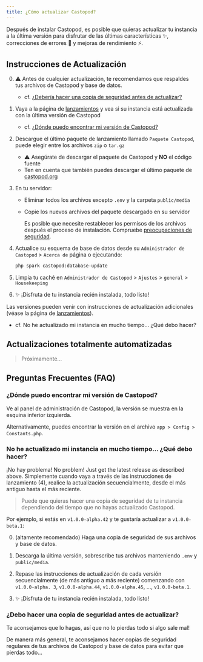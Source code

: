 ```yaml
---
title: ¿Cómo actualizar Castopod?
---
```



Después de instalar Castopod, es posible que quieras actualizar tu instancia a
la última versión para disfrutar de las últimas características ✨, correcciones
de errores 🐛 y mejoras de rendimiento ⚡.

## Instrucciones de Actualización

0. ⚠️ Antes de cualquier actualización, te recomendamos que respaldes tus
   archivos de Castopod y base de datos.

   - cf.
     [¿Debería hacer una copia de seguridad antes de actualizar?](#should-i-make-a-backup-before-updating)

1. Vaya a la página de
   [lanzamientos](https://code.castopod.org/adaures/castopod/-/releases) y vea
   si su instancia está actualizada con la última versión de Castopod

   - cf.
     [¿Dónde puedo encontrar mi versión de Castopod?](#where-can-i-find-my-castopod-version)

2. Descargue el último paquete de lanzamiento llamado `Paquete Castopod`, puede
   elegir entre los archivos `zip` o `tar.gz`

   - ⚠️ Asegúrate de descargar el paquete de Castopod y **NO** el código fuente
   - Ten en cuenta que también puedes descargar el último paquete de
     [castopod.org](https://castopod.org/)

3. En tu servidor:

   - Eliminar todos los archivos excepto `.env` y la carpeta `public/media`
   - Copie los nuevos archivos del paquete descargado en su servidor

     <Aside>

     Es posible que necesite restablecer los permisos de los archivos después el
     proceso de instalación. Compruebe
     [preocupaciones de seguridad](./security.md).

     </Aside>

4. Actualice su esquema de base de datos desde su `Administrador de Castopod` >
   `Acerca de` página o ejecutando:

   ```bash
   php spark castopod:database-update
   ```

5. Limpia tu caché en `Administrador de Castopod` > `Ajustes` > `general` >
   `Housekeeping`
6. ✨ ¡Disfruta de tu instancia recién instalada, todo listo!

<Aside>

Las versiones pueden venir con instrucciones de actualización adicionales (véase
la página de
[lanzamientos](https://code.castopod.org/adaures/castopod/-/releases)).

- cf. No he actualizado mi instancia en mucho tiempo… ¿Qué debo hacer?

</Aside>

## Actualizaciones totalmente automatizadas

> Próximamente...

## Preguntas Frecuentes (FAQ)

### ¿Dónde puedo encontrar mi versión de Castopod?

Ve al panel de administración de Castopod, la versión se muestra en la esquina
inferior izquierda.

Alternativamente, puedes encontrar la versión en el archivo
`app > Config > Constants.php`.

### No he actualizado mi instancia en mucho tiempo… ¿Qué debo hacer?

¡No hay problema! No problem! Just get the latest release as described above.
Simplemente cuando vaya a través de las instrucciones de lanzamiento (4),
realice la actualización secuencialmente, desde el más antiguo hasta el más
reciente.

> Puede que quieras hacer una copia de seguridad de tu instancia dependiendo del
> tiempo que no hayas actualizado Castopod.

Por ejemplo, si estás en `v1.0.0-alpha.42` y te gustaría actualizar a
`v1.0.0-beta.1`:

0. (altamente recomendado) Haga una copia de seguridad de sus archivos y base de
   datos.

1. Descarga la última versión, sobrescribe tus archivos manteniendo `.env` y
   `public/media`.

2. Repase las instrucciones de actualización de cada versión secuencialmente (de
   más antiguo a más reciente) comenzando con `v1.0.0-alpha. 3`,
   `v1.0.0-alpha.44`, `v1.0.0-alpha.45`, …, `v1.0.0-beta.1`.

3. ✨ ¡Disfruta de tu instancia recién instalada, todo listo!

### ¿Debo hacer una copia de seguridad antes de actualizar?

Te aconsejamos que lo hagas, así que no lo pierdas todo si algo sale mal!

De manera más general, te aconsejamos hacer copias de seguridad regulares de tus
archivos de Castopod y base de datos para evitar que pierdas todo…
